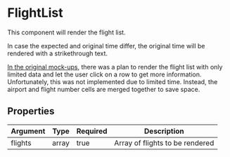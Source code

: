 # FlightList
This component will render the flight list. 

In case the expected and original time differ, the original time will be rendered with a strikethrough text.

[In the original mock-ups](https://github.com/rvdleun/schiphol-frontend-assignment/blob/main/development/Mocks.png), there was a plan to render the flight list with only limited data and let the user click on a row to get more information. Unfortunately, this was not implemented due to limited time. Instead, the airport and flight number cells are merged together to save space.

## Properties
<table>
    <thead>
        <tr>
            <th>Argument</th>
            <th>Type</th>
            <th>Required</th>
            <th>Description</th>
        </tr>
    </thead>
    <tbody>
        <tr>
            <td>flights</td>
            <td>array</td>
            <td>true</td>
            <td>Array of flights to be rendered</td>
        </tr>
    </tbody>
</table>
